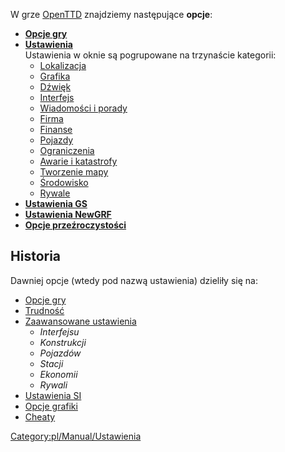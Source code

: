 W grze [[pl/Manual/Main Page|OpenTTD]] znajdziemy następujące '''opcje''':
*'''[[pl/Manual/Opcje gry|Opcje gry]]'''
*'''[[pl/Archive/Manual/Settings/Ustawienia|Ustawienia]]'''<br>Ustawienia w oknie są pogrupowane na trzynaście kategorii:
** [[pl/Archive/Unmapped/Ustawienia/Lokalizacja|Lokalizacja]]
** [[pl/Archive/Unmapped/Ustawienia/Grafika|Grafika]]
** [[pl/Archive/Unmapped/Ustawienia/Dźwięk|Dźwięk]]
** [[pl/Archive/Unmapped/Ustawienia/Interfejs|Interfejs]]
** [[pl/Archive/Unmapped/Ustawienia/Wiadomości i porady|Wiadomości i porady]]
** [[pl/Archive/Unmapped/Ustawienia/Firma|Firma]]
** [[pl/Archive/Unmapped/Ustawienia/Finanse|Finanse]]
** [[pl/Archive/Unmapped/Ustawienia/Pojazdy|Pojazdy]]
** [[pl/Archive/Unmapped/Ustawienia/Ograniczenia|Ograniczenia]]
** [[pl/Archive/Unmapped/Ustawienia/Awarie i katastrofy|Awarie i katastrofy]]
** [[pl/Archive/Unmapped/Ustawienia/Tworzenie mapy|Tworzenie mapy]]
** [[pl/Archive/Unmapped/Ustawienia/Środowisko|Środowisko]]
** [[pl/Archive/Unmapped/Ustawienia/Rywale|Rywale]]
*'''[[<!--pl/Ustawienia SI/Game Script-->pl/Manual/GS|Ustawienia <!--SI-->GS]]'''
*'''[[pl/Manual/NewGRF#aktywowanie-newgrfow|Ustawienia NewGRF]]'''
*'''[[pl/Manual/Opcje przeźroczystości|Opcje przeźroczystości]]'''

==Historia==
Dawniej opcje (wtedy pod nazwą ustawienia) dzieliły się na:
*[[pl/Manual/Opcje gry|Opcje gry]] 
*[[pl/Archive/Manual/Settings/Trudność|Trudność]]
*[[pl/Archive/Manual/Settings/Zaawansowane ustawienia|Zaawansowane ustawienia]]
**''Interfejsu''
**''Konstrukcji''
**''Pojazdów''
**''Stacji''
**''Ekonomii''
**''Rywali''
*[[pl/Manual/Ustawienia SI/GameScript|Ustawienia SI]]
*[[pl/Manual/NewGRF|Opcje grafiki]]
*[[pl/Manual/Cheaty|Cheaty]]

[[Category:pl/Manual/Ustawienia]]